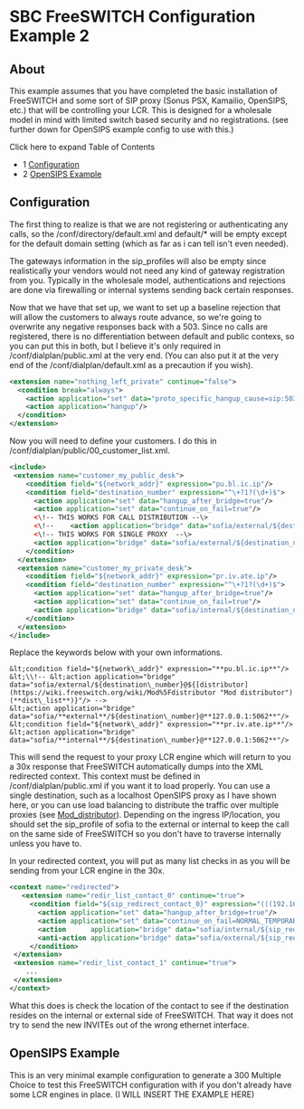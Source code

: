 
# SBC FreeSWITCH Configuration Example 2 

 

## About

This example assumes that you have completed the basic installation of FreeSWITCH and some sort of SIP proxy (Sonus PSX, Kamailio, OpenSIPS, etc.) that will be controlling your LCR. This is designed for a wholesale model in mind with limited switch based security and no registrations. (see further down for OpenSIPS example config to use with this.)

  
Click here to expand Table of Contents

* 1 [Configuration](#-freeswitch--sbc-freeswitch-configuration-example-2-)
* 2 [OpenSIPS Example](#-freeswitch--sbc-freeswitch-configuration-example-2-)

## Configuration

The first thing to realize is that we are not registering or authenticating any calls, so the /conf/directory/default.xml and default/\* will be empty except for the default domain setting (which as far as i can tell isn't even needed).

The gateways information in the sip\_profiles will also be empty since realistically your vendors would not need any kind of gateway registration from you. Typically in the wholesale model, authentications and rejections are done via firewalling or internal systems sending back certain responses.

Now that we have that set up, we want to set up a baseline rejection that will allow the customers to always route advance, so we're going to overwrite any negative responses back with a 503\. Since no calls are registered, there is no differentiation between default and public contexs, so you can put this in both, but I believe it's only required in /conf/dialplan/public.xml at the very end. (You can also put it at the very end of the /conf/dialplan/default.xml as a precaution if you wish).

```xml
<extension name="nothing_left_private" continue="false">
  <condition break="always">
    <action application="set" data="proto_specific_hangup_cause=sip:503"/>
    <action application="hangup"/>
  </condition>
</extension>
```

  
Now you will need to define your customers. I do this in /conf/dialplan/public/00\_customer\_list.xml.

```xml
<include>
 <extension name="customer_my_public_desk">
    <condition field="${network_addr}" expression="pu.bl.ic.ip"/>
    <condition field="destination_number" expression="^\+?1?(\d+)$">
      <action application="set" data="hangup_after_bridge=true"/>
      <action application="set" data="continue_on_fail=true"/>
      <\!-- THIS WORKS FOR CALL DISTRIBUTION --\>
      <\!--    <action application="bridge" data="sofia/external/${destination_number}@${distributor(dist_list)}"/> -->
      <\!-- THIS WORKS FOR SINGLE PROXY  --\>
      <action application="bridge" data="sofia/external/${destination_number}@127.0.0.1:5062"/>
    </condition>
  </extension>
  <extension name="customer_my_private_desk">
    <condition field="${network_addr}" expression="pr.iv.ate.ip"/>
    <condition field="destination_number" expression="^\+?1?(\d+)$">
      <action application="set" data="hangup_after_bridge=true"/>
      <action application="set" data="continue_on_fail=true"/>
      <action application="bridge" data="sofia/internal/${destination_number}@127.0.0.1:5062"/>
    </condition>
  </extension>
</include>
```

Replace the keywords below with your own informations.

```text
&lt;condition field="${network\_addr}" expression="**pu.bl.ic.ip**"/>
&lt;\\!-- &lt;action application="bridge" data="sofia/external/${destination\_number}@${[distributor](https://wiki.freeswitch.org/wiki/Mod%5Fdistributor "Mod distributor")(**dist\_list**)}"/> -->
&lt;action application="bridge" data="sofia/**external**/${destination\_number}@**127.0.0.1:5062**"/>
&lt;condition field="${network\_addr}" expression="**pr.iv.ate.ip**"/>
&lt;action application="bridge" data="sofia/**internal**/${destination\_number}@**127.0.0.1:5062**"/>
```

This will send the request to your proxy LCR engine which will return to you a 30x response that FreeSWITCH automatically dumps into the XML redirected context. This context must be defined in /conf/dialplan/public.xml if you want it to load properly. You can use a single destination, such as a localhost OpenSIPS proxy as I have shown here, or you can use load balancing to distribute the traffic over multiple proxies (see [Mod\_distributor](../Modules/mod_distributor_3966220.mdx#about)). Depending on the ingress IP/location, you should set the sip\_profile of sofia to the external or internal to keep the call on the same side of FreeSWITCH so you don't have to traverse internally unless you have to.

In your redirected context, you will put as many list checks in as you will be sending from your LCR engine in the 30x.

```xml
<context name="redirected">
   <extension name="redir_list_contact_0" continue="true">
     <condition field="${sip_redirect_contact_0}" expression="(((192.168.)|(172.24.)|(10.10.))\d+\.\d+(:\d+)(;dtg=\w+)?)">
       <action application="set" data="hangup_after_bridge=true"/>
       <action application="set" data="continue_on_fail=NORMAL_TEMPORARY_FAILURE,TIMEOUT,NO_ROUTE_DESTINATION"/>
       <action      application="bridge" data="sofia/internal/${sip_redirect_contact_0}"/>
       <anti-action application="bridge" data="sofia/external/${sip_redirect_contact_0}"/>
     </condition>
 </extension>
 <extension name="redir_list_contact_1" continue="true">
    ...
 </extension>
</context>
```

What this does is check the location of the contact to see if the destination resides on the internal or external side of FreeSWITCH. That way it does not try to send the new INVITEs out of the wrong ethernet interface.

## OpenSIPS Example

This is an very minimal example configuration to generate a 300 Multiple Choice to test this FreeSWITCH configuration with if you don't already have some LCR engines in place. (I WILL INSERT THE EXAMPLE HERE)

  


